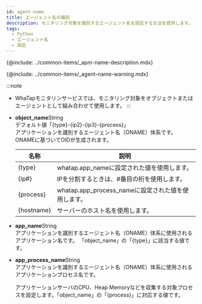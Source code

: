 ```yaml
---
id: agent-name
title: エージェント名の識別
description: モニタリング対象を識別するエージェント名を設定する方法を提供します。
tags:
  - Python
  - エージェント名
  - 設定
---
```


{@include: ../common-items/_apm-name-description.mdx}

{@include: ../common-items/_agent-name-warning.mdx}

:::note

-   WhaTapモニタリンサービスでは、モニタリング対象をオブジェクトまたはエージェントとして組み合わせて使用します。
:::

<!-- 와탭은 애플리케이션 서버 식별을 위해 애플리케이션 서버 종류, 서버 IP, 서비스 포트를 조합하여 고유 식별자로 사용합니다. -->

-   **object_name**<span class='type'>String</span><br/>
      デフォルト値「{type}-{ip2}-{ip3}-{process}」\
      アプリケーションを識別するエージェント名（ONAME）体系です。 ONAMEに基づいてOIDが生成されます。 

    | 名称         | 説明                                    |
    | ---------- | ------------------------------------- |
    | {type}     | whatap.app_nameに設定された値を使用します。         |
    | {ip#}      | IPを分割するときは、#番目の桁を使用します。               |
    | {process}  | whatap.app_process_nameに設定された値を使用します。 |
    | {hostname} | サーバーのホスト名を使用します。                      |

<!-- 문의 -->

-   **app_name**<span class='type'>String</span><br/>
      アプリケーションを識別するエージェント名（ONAME）体系に使用されるアプリケーション名です。 「object_name」の「{type}」に該当する値です。

-   **app_process_name**<span class='type'>String</span><br/> 
      アプリケーションを識別するエージェント名（ONAME）体系に使用されるアプリケーションプロセス名です。 

      アプリケーションサーバのCPU、Heap Memoryなどを収集する対象プロセスを設定します。「object_name」の「{process}」に対応する値です。 
